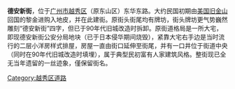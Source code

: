 {{multiple issues|
{{inappropriate tone|time=2014-07-21T17:20:42+00:00}}
{{unreferenced|time=2014-07-21T17:20:42+00:00}}
}}
'''德安新街'''，位于[[广州市|广州市]][[越秀区|越秀区]]（原东山区）东华东路。大约民国初期由[[美国|美国]][[旧金山|旧金山]]回国的黎金进购入地皮，并在此建街。原街头街尾均有牌坊，街头牌坊更气势巍然雕刻“德安新街”四字，但已于90年代旧城改造时拆卸。原街道格局是一所大宅，即现德安新街公安分局地块（已于日本侵华期间烧毁），紧靠大宅右手边是当时流行的二层小洋房样式排屋，房屋一直由街口延伸至街尾，并有一口井位于街道中央（同时在90年代旧城改造时填埋），属于典型民初富有人家建筑风格。整街现已全无当年遗留的一丝迹象，僅保留街名。

[[Category:越秀区道路|Category:越秀区道路]]